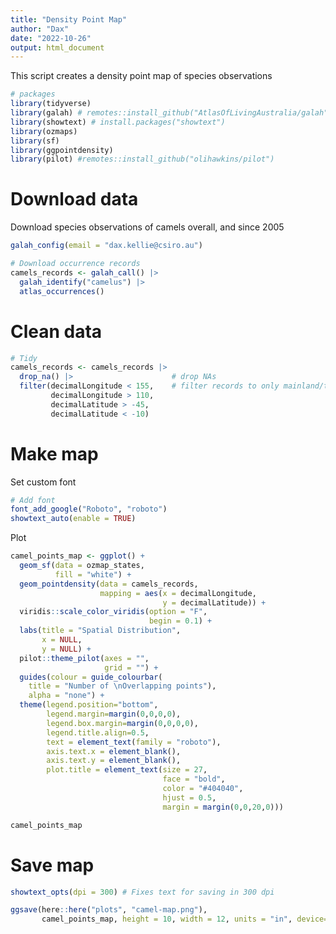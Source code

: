 ```yaml
---
title: "Density Point Map"
author: "Dax"
date: "2022-10-26"
output: html_document
---
```


This script creates a density point map of species observations

```r
# packages
library(tidyverse)
library(galah) # remotes::install_github("AtlasOfLivingAustralia/galah")
library(showtext) # install.packages("showtext")
library(ozmaps)
library(sf)
library(ggpointdensity)
library(pilot) #remotes::install_github("olihawkins/pilot")
```



# Download data

Download species observations of camels overall, and since 2005

```r
galah_config(email = "dax.kellie@csiro.au")

# Download occurrence records
camels_records <- galah_call() |>
  galah_identify("camelus") |>
  atlas_occurrences()
```

# Clean data

```r
# Tidy
camels_records <- camels_records |>
  drop_na() |>                      # drop NAs
  filter(decimalLongitude < 155,    # filter records to only mainland/tasmania
         decimalLongitude > 110, 
         decimalLatitude > -45,
         decimalLatitude < -10)
```


# Make map

Set custom font
```r
# Add font
font_add_google("Roboto", "roboto")
showtext_auto(enable = TRUE)
```

Plot

```r
camel_points_map <- ggplot() + 
  geom_sf(data = ozmap_states, 
          fill = "white") + 
  geom_pointdensity(data = camels_records,
                    mapping = aes(x = decimalLongitude,
                                  y = decimalLatitude)) +
  viridis::scale_color_viridis(option = "F", 
                               begin = 0.1) +
  labs(title = "Spatial Distribution",
       x = NULL, 
       y = NULL) +
  pilot::theme_pilot(axes = "",
                     grid = "") + 
  guides(colour = guide_colourbar(
    title = "Number of \nOverlapping points"), 
    alpha = "none") +
  theme(legend.position="bottom",
        legend.margin=margin(0,0,0,0),
        legend.box.margin=margin(0,0,0,0),
        legend.title.align=0.5,
        text = element_text(family = "roboto"),
        axis.text.x = element_blank(),
        axis.text.y = element_blank(),
        plot.title = element_text(size = 27, 
                                  face = "bold", 
                                  color = "#404040", 
                                  hjust = 0.5, 
                                  margin = margin(0,0,20,0)))

camel_points_map
```


# Save map

```r
showtext_opts(dpi = 300) # Fixes text for saving in 300 dpi

ggsave(here::here("plots", "camel-map.png"),
       camel_points_map, height = 10, width = 12, units = "in", device='png', dpi = 300)
```




